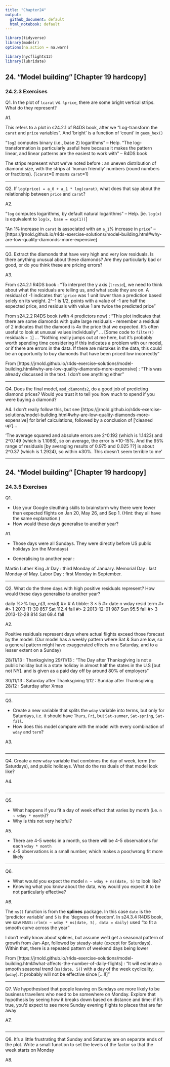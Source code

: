 ```yaml
---
title: "Chapter24"
output:
  github_document: default
  html_notebook: default
---
```


```r
library(tidyverse)
library(modelr)
options(na.action = na.warn)

library(nycflights13)
library(lubridate)
```


## 24. "Model building" [Chapter 19 hardcopy]
### 24.2.3 Exercises

Q1. In the plot of `lcarat` vs. `lprice`, there are some bright vertical strips. What do they represent?

A1.

This refers to a plot in s24.2.1 of R4DS book, after we "Log-transform the `carat` and `price` variables". And 'bright' is a function of 'count' in `geom_hex()`

"`log2` computes binary (i.e., base 2) logarithms" -- Help. "The log-transformation is particularly useful here because it makes the pattern linear, and linear patterns are the easiest to work with" -- R4DS book

The strips represent what we've noted before : an uneven distribution of diamond size, with the strips at 'human friendly' numbers (round numbers or fractions). (`lcarat`=0 means `carat`=1)


-----------

Q2. If `log(price) = a_0 + a_1 * log(carat)`, what does that say about the relationship between `price` and `carat`?

A2.

"`log` computes logarithms, by default natural logarithms" -- Help. [ie. `log(x)` is equivalent to `log(x, base = exp(1))`]

"An 1% increase in `carat` is associated with an `a_1`% increase in `price`" -- [https://jrnold.github.io/r4ds-exercise-solutions/model-building.html#why-are-low-quality-diamonds-more-expensive]

-----------

Q3. Extract the diamonds that have very high and very low residuals. Is there anything unusual about these diamonds? Are they particularly bad or good, or do you think these are pricing errors?

A3.

From s24.2.1 R4DS book : "To interpret the y axis [`lresid`], we need to think about what the residuals are telling us, and what scale they are on. A residual of -1 indicates that `lprice` was 1 unit lower than a prediction based solely on its weight. 2^-1 is 1/2, points with a value of -1 are half the expected price, and residuals with value 1 are twice the predicted price"

From s24.2.2 R4DS book (with 4 predictors now) : "This plot indicates that there are some diamonds with quite large residuals - remember a residual of 2 indicates that the diamond is 4x the price that we expected. It’s often useful to look at unusual values individually" ... [Some code to `filter()` residuals `> 1`] ... "Nothing really jumps out at me here, but it’s probably worth spending time considering if this indicates a problem with our model, or if there are errors in the data. If there are mistakes in the data, this could be an opportunity to buy diamonds that have been priced low incorrectly"

From [https://jrnold.github.io/r4ds-exercise-solutions/model-building.html#why-are-low-quality-diamonds-more-expensive] : "This was already discussed in the text. I don’t see anything either"


-----------

Q4.
Does the final model, `mod_diamonds2`, do a good job of predicting diamond prices?
Would you trust it to tell you how much to spend if you were buying a diamond?

A4.
I don't really follow this, but see [https://jrnold.github.io/r4ds-exercise-solutions/model-building.html#why-are-low-quality-diamonds-more-expensive] for brief calculations, followed by a conclusion of ['cleaned up']...


'The average squared and absolute errors are 2^0.192 (which is 1.1423) and 2^0.149 (which is 1.1088), so on average, the error is ±10-15%. And the 95% range of residuals [by averaging results of 0.975 and 0.025 ??] is about 2^0.37 (which is 1.2924), so within ±30%. This doesn’t seem terrible to me'


-----------

## 24. "Model building" [Chapter 19 hardcopy]
### 24.3.5 Exercises

Q1.

* Use your Google sleuthing skills to brainstorm why there were fewer than expected flights on Jan 20, May 26, and Sep 1. (Hint: they all have the same explanation.)
* How would these days generalise to another year?

A1.

* Those days were all Sundays. They were directly before US public holidays (on the Mondays)

* Generalising to another year :

Martin Luther King Jr Day : third Monday of January.
Memorial Day : last Monday of May.
Labor Day : first Monday in September.

-----------

Q2.
What do the three days with high positive residuals represent? How would these days generalise to another year?

daily %>% 
  top_n(3, resid)
#> # A tibble: 3 × 5
#>         date     n  wday resid   term
#>       <date> <int> <ord> <dbl> <fctr>
#> 1 2013-11-30   857   Sat 112.4   fall
#> 2 2013-12-01   987   Sun  95.5   fall
#> 3 2013-12-28   814   Sat  69.4   fall

A2.

Positive residuals represent days where actual flights exceed those forecast by the model. (Our model has a weekly pattern where Sat & Sun are low, so a general pattern might have exaggerated effects on a Saturday, and to a lesser extent on a Sunday)

28/11/13 : Thanksgiving
29/11/13 : "The Day after Thanksgiving is not a public holiday but is a state holiday in almost half the states in the U.S [but not NY]. and is given as a paid day off by around 80% of employers"

30/11/13 : Saturday after Thanksgiving
1/12 : Sunday after Thanksgiving
28/12 : Saturday after Xmas


-----------

Q3.

* Create a new variable that splits the `wday` variable into terms, but only for Saturdays,
i.e. it should have `Thurs`, `Fri`, but `Sat-summer`, `Sat-spring`, `Sat-fall`.
* How does this model compare with the model with every combination of `wday` and `term`?

A3.
```r

```


-----------

Q4.
Create a new `wday` variable that combines the day of week, term (for Saturdays), and public holidays. What do the residuals of that model look like?

A4.
```r

```


-----------

Q5.

* What happens if you fit a day of week effect that varies by month (i.e. `n ~ wday * month`)?
* Why is this not very helpful?

A5.

* There are 4-5 weeks in a month, so there will be 4-5 observations for each `wday * month`
* 4-5 observations is a small number, which makes a poor/wrong fit more likely


-----------

Q6.

* What would you expect the model `n ~ wday + ns(date, 5)` to look like?
* Knowing what you know about the data, why would you expect it to be not particularly effective?

A6.

The `ns()` function is from the **splines** package. In this case `date` is the 'predictor variable' and `5` is the 'degrees of freedom'. In s24.3.4 R4DS book, we saw `MASS::rlm(n ~ wday * ns(date, 5), data = daily)` used "to fit a smooth curve across the year"

I don't really know about splines, but assume we'd get a seasonal pattern of growth from Jan-Apr, followed by steady-state (except for Saturdays). Within that, there is a repeated pattern of weekend days being lower

From [https://jrnold.github.io/r4ds-exercise-solutions/model-building.html#what-affects-the-number-of-daily-flights] : "It will estimate a smooth seasonal trend (`ns(date, 5)`) with a day of the week cyclicality, (`wday`). It probably will not be effective since [...!!]"

-----------

Q7.
We hypothesised that people leaving on Sundays are more likely to be business travellers who need to be somewhere on Monday. Explore that hypothesis by seeing how it breaks down based on distance and time: if it’s true, you’d expect to see more Sunday evening flights to places that are far away

A7.
```r

```


-----------

Q8.
It’s a little frustrating that Sunday and Saturday are on separate ends of the plot.
Write a small function to set the levels of the factor so that the week starts on Monday

A8.
```r

```


